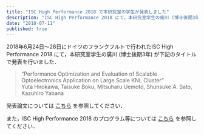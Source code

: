 ```yaml
---
title: "ISC High Performance 2018 で本研究室の学生が発表しました"
description: "ISC High Performance 2018 にて，本研究室学生の廣川 (博士後期3年) が下記のタイトルで発表を行いました．"
date: "2018-07-11"
published: true
---
```


2018年6月24日〜28日にドイツのフランクフルトで行われたISC High Performance 2018 にて，本研究室学生の廣川 (博士後期3年) が下記のタイトルで発表を行いました．

> “Performance Optimization and Evaluation of Scalable Optoelectronics Application on Large Scale KNL Cluster”  
> Yuta Hirokawa, Taisuke Boku, Mitsuharu Uemoto, Shunsuke A. Sato, Kazuhiro Yabana

発表論文については [こちら](https://doi.org/10.1007/978-3-319-92040-5_11) を参照してください．

また，ISC High Performance 2018 のプログラム等については [こちら](https://www.isc-hpc.com/research-papers-2018.html) を参照してください．
